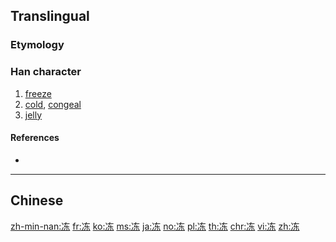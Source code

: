 {{also|凍}}
==Translingual==

===Etymology===
{{Han simp|凍|f=東|t=东}}

===Han character===
{{Han char|rn=15|rad=冫|as=05|sn=7|four=30104|canj=IMKD|ids=⿰[[冫]][[东]]}}

# [[freeze]]
# [[cold]], [[congeal]]
# [[jelly]]

====References====
* {{Han ref|kx=0132.071|hdz=10295.150|uh=51BB|ud=20923}}

----

==Chinese==
{{zh-see|凍}}

[[zh-min-nan:冻]]
[[fr:冻]]
[[ko:冻]]
[[ms:冻]]
[[ja:冻]]
[[no:冻]]
[[pl:冻]]
[[th:冻]]
[[chr:冻]]
[[vi:冻]]
[[zh:冻]]